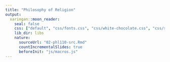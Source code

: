 ```yaml
---
title: "Philosophy of Religion"
output:
  xaringan::moon_reader:
    seal: false
    css: ["default", "css/fonts.css", "css/white-chocolate.css", "css/slides.css"]
    lib_dir: libs
    nature:
      sourceUrl: "02-phl110-src.Rmd"
      countIncrementalSlides: true
      beforeInit: "js/macros.js" 
---
```

